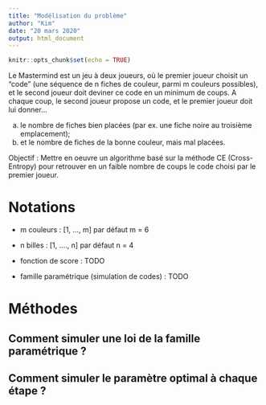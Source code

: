 ```yaml
---
title: "Modélisation du problème"
author: "Kim"
date: "20 mars 2020"
output: html_document
---
```


```r
knitr::opts_chunk$set(echo = TRUE)
```

Le Mastermind est un jeu à deux joueurs, où le premier joueur choisit un “code” (une séquence de n fiches de couleur, parmi m couleurs possibles), et le second joueur doit deviner ce code en un minimum de coups. A chaque coup, le second joueur propose un code, et le premier joueur doit lui donner...

a. le nombre de fiches bien placées (par ex. une fiche noire au troisième emplacement);
b. et le nombre de fiches de la bonne couleur, mais mal placées.

Objectif : Mettre en oeuvre un algorithme basé sur la méthode CE (Cross-Entropy) pour retrouver en un faible nombre de coups le code choisi par le premier joueur. 

# Notations

- m couleurs : [1, ..., m] par défaut m = 6
- n billes : [1, ...., n] par défaut n = 4

- fonction de score  : TODO
- famille paramétrique (simulation de codes) : TODO

# Méthodes

## Comment simuler une loi de la famille paramétrique ? 

## Comment simuler le paramètre optimal à chaque étape ?


